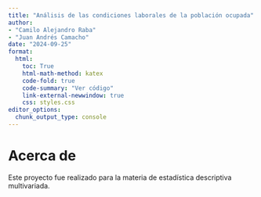 ---
title: "Análisis de las condiciones laborales de la población ocupada"
author: 
- "Camilo Alejandro Raba"
- "Juan Andrés Camacho"
date: "2024-09-25"
format:
  html:
    toc: True
    html-math-method: katex
    code-fold: true
    code-summary: "Ver código"
    link-external-newwindow: true
    css: styles.css
editor_options:
  chunk_output_type: console
---

# Acerca de

Este proyecto fue realizado para la materia de estadística descriptiva multivariada.
